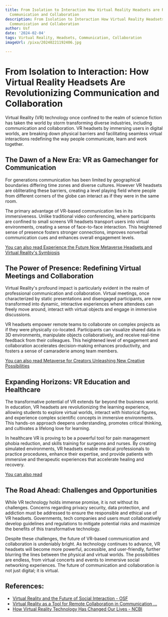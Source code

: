 ```yaml
---
title: From Isolation to Interaction How Virtual Reality Headsets are Revolutionizing
  Communication and Collaboration
description: From Isolation to Interaction How Virtual Reality Headsets are Revolutionizing
  Communication and Collaboration
author: Usf
date: '2024-02-04'
tags: Virtual Reality, Headsets, Communication, Collaboration
imageUrl: /pixa/20240221192406.jpg

---
```

#  From Isolation to Interaction: How Virtual Reality Headsets Are Revolutionizing Communication and  Collaboration

Virtual Reality (VR) technology once confined to the  realm of science fiction  has  taken the world by  storm transforming diverse industries, including communication and collaboration. VR headsets by immersing users in digital worlds, are breaking down physical barriers  and  facilitating seamless virtual interactions redefining the way  people communicate, learn and  work together.

## The Dawn of  a New Era: VR as Gamechanger for Communication

For generations communication has been limited  by geographical boundaries differing time zones and diverse cultures. However VR headsets are obliterating these barriers, creating a level playing  field  where people  from different corners of  the globe can interact as  if they were in the same room.

The primary advantage of VR-based communication lies in its immersiveness. Unlike traditional video  conferencing, where  participants are confined to small screens VR headsets transport users into virtual environments,  creating a sense of face-to-face  interaction. This  heightened  sense of  presence fosters stronger connections, improves nonverbal communication cues and enhances overall engagement levels.

[You can also read Experience  the Future Now Metaverse Headsets and  Virtual Reality's Symbiosis](Experience%20the%20Future%20Now%20Metaverse%20Headsets%20and%20Virtual%20Reality%27s%20Symbiosis)


## The Power of Presence: Redefining Virtual Meetings and Collaboration

Virtual Reality's  profound impact is particularly evident in the realm of professional communication and  collaboration. Virtual meetings, once characterized by  static  presentations and disengaged participants, are now transformed into dynamic, interactive experiences where attendees can freely move around, interact with virtual objects and engage in immersive discussions.

VR headsets empower remote teams to collaborate on complex projects as if they were physically co-located. Participants can visualize shared data in  3D environments, manipulate objects collaboratively, and receive real-time feedback from their colleagues. This heightened level  of engagement and collaboration accelerates decision-making enhances productivity, and fosters a sense of camaraderie among team members.

[You  can also read Metaverse for Creators  Unleashing New Creative Possibilities](Metaverse%20for%20Creators%20Unleashing%20New%20Creative%20Possibilities)


## Expanding Horizons: VR Education and Healthcare

The transformative potential of VR extends far beyond the business world. In education, VR headsets are revolutionizing the learning experience, allowing students to explore virtual worlds, interact with historical figures, and  experience complex scientific concepts in immersive environments. This hands-on approach deepens understanding, promotes critical thinking, and cultivates a lifelong love for learning.

In healthcare VR  is proving to be a powerful tool for pain management phobia reduction, and  skills training for surgeons and nurses. By creating simulated environments, VR headsets enable medical  professionals to practice procedures,  enhance their expertise, and provide patients with immersive and therapeutic experiences that accelerate healing  and recovery.

[You  can also read ]()


## The Road  Ahead: Challenges and Opportunities

While  VR  technology holds immense promise, it is not without its challenges. Concerns regarding privacy security, data  protection, and addiction must be addressed to ensure  the responsible and ethical use of VR headsets. Governments, tech  companies and users must collaboratively develop guidelines and  regulations to mitigate potential risks and maximize the benefits of this transformative technology.

Despite  these challenges, the future of  VR-based communication and collaboration is undeniably bright. As technology continues  to advance, VR headsets  will become more powerful, accessible, and user-friendly, further blurring  the lines between the physical and virtual worlds. The possibilities are endless, from virtual concerts and events to immersive social networking experiences. The future of communication and collaboration is not just digital; it is virtual.

## References:
- [Virtual Reality and the Future of Social Interaction - OSF](https://osf.io/r8ahs/)
- [Virtual Reality as a Tool for Remote Collaboration in Communication ...](https://utilitiesone.com/virtual-reality-as-a-tool-for-remote-collaboration-in-communication-networks)
- [How Virtual Reality Technology Has Changed Our Lives - NCBI](https://www.ncbi.nlm.nih.gov/pmc/articles/PMC9517547/)
